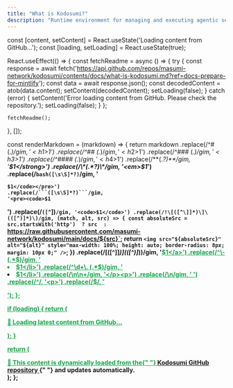 ```yaml
---
title: "What is Kodosumi?"
description: "Runtime environment for managing and executing agentic services at scale"
---
```


  const [content, setContent] = React.useState('Loading content from GitHub...');
  const [loading, setLoading] = React.useState(true);

React.useEffect(() => {
const fetchReadme = async () => {
try {
const response = await fetch('https://api.github.com/repos/masumi-network/kodosumi/contents/docs/what-is-kodosumi.md?ref=docs-prepare-for-mintlify');
const data = await response.json();
const decodedContent = atob(data.content);
setContent(decodedContent);
setLoading(false);
} catch (error) {
setContent('Error loading content from GitHub. Please check the repository.');
setLoading(false);
}
};

    fetchReadme();

}, []);

const renderMarkdown = (markdown) => {
return markdown
.replace(/^# (.*$)/gim, '<h1>$1</h1>')
      .replace(/^## (.*$)/gim, '<h2>$1</h2>')
      .replace(/^### (.*$)/gim, '<h3>$1</h3>')
      .replace(/^#### (.*$)/gim, '<h4>$1</h4>')
      .replace(/\*\*(.*?)\*\*/gim, '<strong>$1</strong>')
      .replace(/\*(.*?)\*/gim, '<em>$1</em>')
      .replace(/```bash([\s\S]*?)```/gim, '<pre><code class="language-bash">$1</code></pre>')
      .replace(/```([\s\S]*?)```/gim, '<pre><code>$1</code></pre>')
      .replace(/`([^`]*)`/gim, '<code>$1</code>')
      .replace(/!\[([^\]]*)\]\(([^)]*)\)/gim, (match, alt, src) => {
        const absoluteSrc = src.startsWith('http') 
          ? src 
          : `https://raw.githubusercontent.com/masumi-network/kodosumi/main/docs/${src}`;
        return `<img src="${absoluteSrc}" alt="${alt}" style="max-width: 100%; height: auto; border-radius: 8px; margin: 10px 0;" />`;
})
.replace(/\[([^\]]*)\]\(([^)]*)\)/gim, '<a href="$2" target="_blank" rel="noopener noreferrer" style="color: #16A34A; text-decoration: underline;">$1</a>')
      .replace(/^\- (.*$)/gim, '<li>$1</li>')
      .replace(/^\d+\. (.*$)/gim, '<li>$1</li>')
      .replace(/\n\n+/gim, '</p><p>')
      .replace(/\n/gim, ' ')
      .replace(/^/, '<p>')
      .replace(/$/, '</p>');
};

if (loading) {
return (

<div style={{ padding: "20px", textAlign: "center" }}>
  <p>🔄 Loading latest content from GitHub...</p>
</div>
); }

return (

<div>
  <Note>
    📡 This content is dynamically loaded from the{" "}
    <a
      href="https://github.com/masumi-network/kodosumi/blob/docs-prepare-for-mintlify/docs/what-is-kodosumi.md"
      target="_blank"
      rel="noopener noreferrer"
    >
      Kodosumi GitHub repository
    </a>{" "}
    and updates automatically.
  </Note>
  <div
    style={{
      lineHeight: "1.6",
      fontFamily: "inherit",
    }}
    dangerouslySetInnerHTML={{
      __html: renderMarkdown(content),
    }}
  />
</div>
); };

<GitHubReadme />
